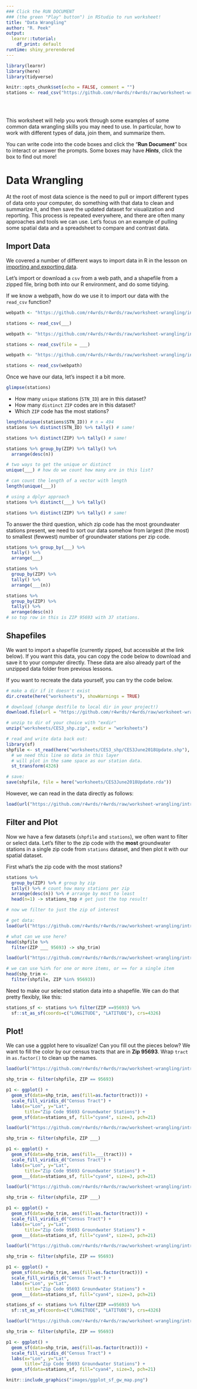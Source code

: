```yaml
---
### Click the RUN DOCUMENT 
### (the green "Play" button") in RStudio to run worksheet!
title: "Data Wrangling"
author: "R. Peek"
output: 
  learnr::tutorial:
    df_print: default
runtime: shiny_prerendered
---
```


```r
library(learnr)
library(here)
library(tidyverse)

knitr::opts_chunk$set(echo = FALSE, comment = "")
stations <- read_csv("https://github.com/r4wrds/r4wrds/raw/worksheet-wrangling/intro/data/calenviroscreen/sac_county_crosswalk_to_gw_stations.csv")



```

<br>

This worksheet will help you work through some examples of some common data wrangling skills you may need to use. In particular, how to work with different types of data, join them, and summarize them.

You can write code into the code boxes and click the "**Run Document**" box to interact or answer the prompts. Some boxes may have __*Hints*__, click the box to find out more!

# Data Wrangling

At the root of most data science is the need to pull or import different types of data onto your computer, do something with that data to clean and summarize it, and then save the updated dataset for visualization and reporting. This process is repeated everywhere, and there are often many approaches and tools we can use. Let's focus on an example of pulling some spatial data and a spreadsheet to compare and contrast data.

## Import Data

We covered a number of different ways to import data in R in the lesson on [importing and exporting data](https://www.r4wrds.com/intro/m_importing_and_exporting_data.html).

Let's import or download a `csv` from a web path, and a shapefile from a zipped file, bring both into our R environment, and do some tidying.

If we know a webpath, how do we use it to import our data with the `read_csv` function?

```r

webpath <- "https://github.com/r4wrds/r4wrds/raw/worksheet-wrangling/intro/data/calenviroscreen/sac_county_crosswalk_to_gw_stations.csv"

stations <- read_csv(___)

```

```r

webpath <- "https://github.com/r4wrds/r4wrds/raw/worksheet-wrangling/intro/data/calenviroscreen/sac_county_crosswalk_to_gw_stations.csv"

stations <- read_csv(file = ___)

```

```r

webpath <- "https://github.com/r4wrds/r4wrds/raw/worksheet-wrangling/intro/data/calenviroscreen/sac_county_crosswalk_to_gw_stations.csv"

stations <- read_csv(webpath)

```

Once we have our data, let's inspect it a bit more.

```r
glimpse(stations)
```

 - How many `unique` stations (`STN_ID`) are in this dataset? 
 - How many `distinct` `ZIP` codes are in this dataset?
 - Which `ZIP` code has the most stations?

```r

length(unique(stations$STN_ID)) # n = 494
stations %>% distinct(STN_ID) %>% tally() # same!

stations %>% distinct(ZIP) %>% tally() # same!

stations %>% group_by(ZIP) %>% tally() %>% 
  arrange(desc(n))

```

```r

# two ways to get the unique or distinct
unique(___) # how do we count how many are in this list?

```

```r

# can count the length of a vector with length
length(unique(___))

# using a dplyr approach
stations %>% distinct(___) %>% tally() 

```


```r

stations %>% distinct(ZIP) %>% tally() # same!

```

To answer the third question, which zip code has the most groundwater stations present, we need to sort our data somehow from largest (the most) to smallest (fewwest) number of groundwater stations per zip code.

```r

stations %>% group_by(___) %>% 
  tally() %>% 
  arrange(___)

```

```r

stations %>% 
  group_by(ZIP) %>% 
  tally() %>% 
  arrange(___(n))

```

```r

stations %>% 
  group_by(ZIP) %>% 
  tally() %>% 
  arrange(desc(n)) 
# so top row in this is ZIP 95693 with 37 stations.


```

## Shapefiles

We want to import a shapefile (currently zipped, but accessible at the link below). If you want this data, you can copy the code below to download and save it to your computer directly. These data are also already part of the unzipped data folder from previous lessons.

If you want to recreate the data yourself, you can try the code below.

```r

# make a dir if it doesn't exist
dir.create(here("worksheets"), showWarnings = TRUE)

# download (change destfile to local dir in your project!)
download.file(url = "https://github.com/r4wrds/r4wrds/raw/worksheet-wrangling/intro/data/calenviroscreen/CES3_shp.zip", destfile = "worksheets/CES3_shp.zip")

# unzip to dir of your choice with "exdir"
unzip("worksheets/CES3_shp.zip", exdir = "worksheets")

# read and write data back out:
library(sf)
shpfile <- st_read(here("worksheets/CES3_shp/CES3June2018Update.shp"), quiet = TRUE) %>% 
  # we need this line so data in this layer
  # will plot in the same space as our station data.
  st_transform(4326)

# save: 
save(shpfile, file = here("worksheets/CES3June2018Update.rda"))

```

However, we can read in the data directly as follows:

```r

load(url("https://github.com/r4wrds/r4wrds/raw/worksheet-wrangling/intro/worksheets/CES3June2018Update.rda"))

```


## Filter and Plot

Now we have a few datasets (`shpfile` and `stations`), we often want to filter or select data. Let's filter to the zip code with the **most** groundwater stations in a single zip code from `stations` dataset, and then plot it with our spatial dataset.

First what's the zip code with the most stations?

```r

stations %>% 
  group_by(ZIP) %>% # group by zip
  tally() %>% # count how many stations per zip
  arrange(desc(n)) %>% # arrange by most to least
  head(n=1) -> stations_top # get just the top result!

```


```r

# now we filter to just the zip of interest

# get data:
load(url("https://github.com/r4wrds/r4wrds/raw/worksheet-wrangling/intro/worksheets/CES3June2018Update.rda"))

# what can we use here?
head(shpfile %>% 
  filter(ZIP ___ 95693) -> shp_trim)

```

```r

load(url("https://github.com/r4wrds/r4wrds/raw/worksheet-wrangling/intro/worksheets/CES3June2018Update.rda"))

# we can use %in% for one or more items, or == for a single item
head(shp_trim <- 
  filter(shpfile, ZIP %in% 95693))

```

Need to make our selected station data into a shapefile. We can do that pretty flexibly, like this:

```r

stations_sf <- stations %>% filter(ZIP ==95693) %>% 
  sf::st_as_sf(coords=c("LONGITUDE", "LATITUDE"), crs=4326)

```


## Plot!

We can use a ggplot here to visualize! Can you fill out the pieces below? We want to fill the color by our census tracts that are in **Zip 95693**. Wrap `tract` in `as.factor()` to clean up the names.

```r

load(url("https://github.com/r4wrds/r4wrds/raw/worksheet-wrangling/intro/worksheets/CES3June2018Update.rda"))

shp_trim <- filter(shpfile, ZIP == 95693)

p1 <- ggplot() + 
  geom_sf(data=shp_trim, aes(fill=as.factor(tract))) + 
  scale_fill_viridis_d("Census Tract") +
  labs(x="Lon", y="Lat", 
       title="Zip Code 95693 Groundwater Stations") +
  geom_sf(data=stations_sf, fill="cyan4", size=3, pch=21)

```

```r

load(url("https://github.com/r4wrds/r4wrds/raw/worksheet-wrangling/intro/worksheets/CES3June2018Update.rda"))

shp_trim <- filter(shpfile, ZIP ___)

p1 <- ggplot() + 
  geom_sf(data=shp_trim, aes(fill=___(tract))) + 
  scale_fill_viridis_d("Census Tract") +
  labs(x="Lon", y="Lat", 
       title="Zip Code 95693 Groundwater Stations") +
  geom___(data=stations_sf, fill="cyan4", size=3, pch=21)

```

```r

load(url("https://github.com/r4wrds/r4wrds/raw/worksheet-wrangling/intro/worksheets/CES3June2018Update.rda"))

shp_trim <- filter(shpfile, ZIP ___)

p1 <- ggplot() + 
  geom_sf(data=shp_trim, aes(fill=as.factor(tract))) + 
  scale_fill_viridis_d("Census Tract") +
  labs(x="Lon", y="Lat", 
       title="Zip Code 95693 Groundwater Stations") +
  geom___(data=stations_sf, fill="cyan4", size=3, pch=21)

```

```r

load(url("https://github.com/r4wrds/r4wrds/raw/worksheet-wrangling/intro/worksheets/CES3June2018Update.rda"))

shp_trim <- filter(shpfile, ZIP == 95693)

p1 <- ggplot() + 
  geom_sf(data=shp_trim, aes(fill=as.factor(tract))) + 
  scale_fill_viridis_d("Census Tract") +
  labs(x="Lon", y="Lat", 
       title="Zip Code 95693 Groundwater Stations") +
  geom___(data=stations_sf, fill="cyan4", size=3, pch=21)

```

```r

stations_sf <- stations %>% filter(ZIP ==95693) %>% 
  sf::st_as_sf(coords=c("LONGITUDE", "LATITUDE"), crs=4326)

load(url("https://github.com/r4wrds/r4wrds/raw/worksheet-wrangling/intro/worksheets/CES3June2018Update.rda"))

shp_trim <- filter(shpfile, ZIP == 95693)

p1 <- ggplot() + 
  geom_sf(data=shp_trim, aes(fill=as.factor(tract))) + 
  scale_fill_viridis_d("Census Tract") +
  labs(x="Lon", y="Lat", 
       title="Zip Code 95693 Groundwater Stations") +
  geom_sf(data=stations_sf, fill="cyan4", size=3, pch=21)

```



```r

knitr::include_graphics("images/ggplot_sf_gw_map.png")

```




